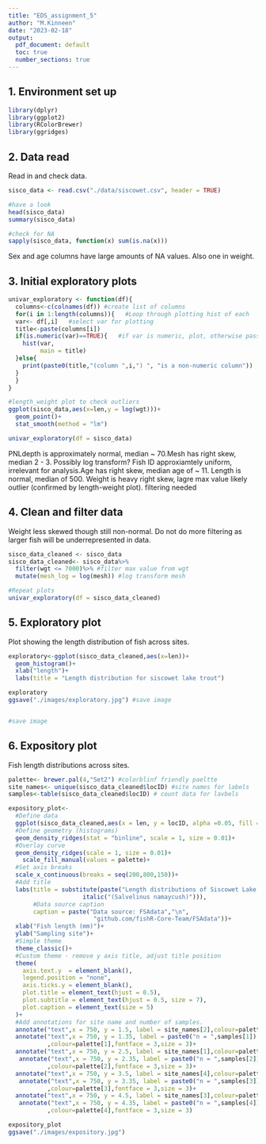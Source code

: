 ```yaml
---
title: "EDS_assignment_5"
author: "M.Kinneen"
date: "2023-02-18"
output:
  pdf_document: default
  toc: true
  number_sections: true
---
```



## 1. Environment set up 

```r
library(dplyr)
library(ggplot2)
library(RColorBrewer)
library(ggridges)
```
\pagebreak

## 2. Data read

Read in and check data.

```r
sisco_data <- read.csv("./data/siscowet.csv", header = TRUE)

#have a look
head(sisco_data)
summary(sisco_data)

#check for NA
sapply(sisco_data, function(x) sum(is.na(x)))
```
Sex and age columns have large amounts of NA values. Also one in weight.
\pagebreak

## 3. Initial exploratory plots

```r
univar_exploratory <- function(df){
  columns<-c(colnames(df)) #create list of columns
  for(i in 1:length(columns)){   #Loop through plotting hist of each
  var<- df[,i]   #select var for plotting
  title<-paste(columns[i])
  if(is.numeric(var)==TRUE){   #if var is numeric, plot, otherwise pass 
    hist(var,
         main = title)
  }else{
    print(paste0(title,"(column ",i,") ", "is a non-numeric column"))
  }
  }
}

#length_weight plot to check outliers
ggplot(sisco_data,aes(x=len,y = log(wgt)))+
  geom_point()+
  stat_smooth(method = "lm")
```

```r
univar_exploratory(df = sisco_data)

```

PNLdepth is approximately normal, median ~ 70.Mesh has right skew, median 2 - 3. Possibly log transform? Fish ID approxiamtely uniform, irrelevant for analysis.Age has right skew, median age of ~ 11. Length is normal, median of 500. Weight is heavy right skew, lagre max value likely outlier (confirmed by length-weight plot). filtering needed

\pagebreak




## 4. Clean and filter data

Weight less skewed though still non-normal. Do not do more filtering as larger fish
will be underrepresented in data.
```r
sisco_data_cleaned <- sisco_data
sisco_data_cleaned<- sisco_data%>%
  filter(wgt <= 7000)%>% #filter max value from wgt
  mutate(mesh_log = log(mesh)) #log transform mesh
```

```r
#Repeat plots
univar_exploratory(df = sisco_data_cleaned)

```

\pagebreak

## 5. Exploratory plot

Plot showing the length distribution of fish across sites.
```r
exploratory<-ggplot(sisco_data_cleaned,aes(x=len))+
  geom_histogram()+
  xlab("length")+
  labs(title = "Length distribution for siscowet lake trout")

exploratory
ggsave("./images/exploratory.jpg") #save image


#save image

```
\pagebreak

## 6. Expository plot

Fish length distributions across sites.

```r

palette<- brewer.pal(4,"Set2") #colorblinf friendly paeltte
site_names<- unique(sisco_data_cleaned$locID) #site names for labels
samples<-table(sisco_data_cleaned$locID) # count data for lavbels

expository_plot<-
  #Define data
  ggplot(sisco_data_cleaned,aes(x = len, y = locID, alpha =0.05, fill = locID))+
  #Define geometry (histograms)
  geom_density_ridges(stat = "binline", scale = 1, size = 0.01)+
  #Overlay curve
  geom_density_ridges(scale = 1, size = 0.01)+
    scale_fill_manual(values = palette)+
  #Set axis breaks
  scale_x_continuous(breaks = seq(200,800,150))+
  #Add title
  labs(title = substitute(paste("Length distributions of Siscowet Lake trout ",
                     italic("(Salvelinus namaycush)"))),
       #Data source caption
       caption = paste("Data source: FSAdata","\n",
                        "github.com/fishR-Core-Team/FSAdata"))+
  xlab("Fish length (mm)")+
  ylab("Sampling site")+
  #Simple theme
  theme_classic()+
  #Custom theme - remove y axis title, adjust title position 
  theme(
    axis.text.y  = element_blank(),
    legend.position = "none",
    axis.ticks.y = element_blank(),
    plot.title = element_text(hjust = 0.5),
    plot.subtitle = element_text(hjust = 0.5, size = 7),
    plot.caption = element_text(size = 5)
  )+
  #Add annotations for site name and number of samples.
  annotate("text",x = 750, y = 1.5, label = site_names[2],colour=palette[1])+
  annotate("text",x = 750, y = 1.35, label = paste0("n = ",samples[1])
           ,colour=palette[1],fontface = 3,size = 3)+
  annotate("text",x = 750, y = 2.5, label = site_names[1],colour=palette[2])+
   annotate("text",x = 750, y = 2.35, label = paste0("n = ",samples[2])
           ,colour=palette[2],fontface = 3,size = 3)+
  annotate("text",x = 750, y = 3.5, label = site_names[4],colour=palette[3])+
   annotate("text",x = 750, y = 3.35, label = paste0("n = ",samples[3])
           ,colour=palette[3],fontface = 3,size = 3)+
  annotate("text",x = 750, y = 4.5, label = site_names[3],colour=palette[4])+
   annotate("text",x = 750, y = 4.35, label = paste0("n = ",samples[4])
           ,colour=palette[4],fontface = 3,size = 3)


```

```r
expository_plot
ggsave("./images/expository.jpg")

```



